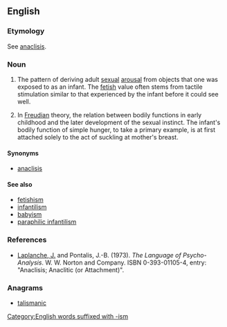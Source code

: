 ==English==

===Etymology===
See [[anaclisis]].

===Noun===
{{en-noun}}

# {{label|en|psychology}} The pattern of deriving adult [[sexual]] [[arousal]] from objects that one was exposed to as an infant. The [[fetish]] value often stems from tactile stimulation similar to that experienced by the infant before it could see well.
# {{label|en|psychology}} In [[Freudian]] theory, the relation between bodily functions in early childhood and the later development of the sexual instinct. The infant's bodily function of simple hunger, to take a primary example, is at first attached solely to the act of suckling at mother's breast.

====Synonyms====
* [[anaclisis]]

====See also====
* [[fetishism]]
* [[infantilism]]
* [[babyism]]
* [[paraphilic infantilism]]

===References===
* [[J. Laplanche|Laplanche, J.]] and Pontalis, J.-B. (1973). ''The Language of Psycho-Analysis''. W. W. Norton and Company. ISBN 0-393-01105-4, entry: "Anaclisis; Anaclitic (or Attachment)".

===Anagrams===
* [[talismanic#English|talismanic]]

[[Category:English words suffixed with -ism]]